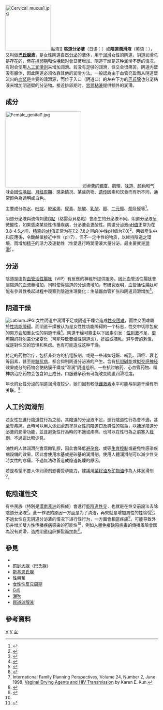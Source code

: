 {{noteTA
|1=zh-tw:水準;zh-cn:水平;
}}
{{Refimprove|time=2014-08-20T15:22:07+00:00}} 
{{medical}}
{{Otheruses|阴道分泌物|other=妇科疾病相关类似学名}}
[[File:Cervical_mucus1.jpg|150px]]黏液]]
'''陰道分泌液'''（日语：{{lang|ja|膣分泌液}}）或'''陰道潤滑液'''（英语：{{lang|en|vaginal lubrication}}），又叫做'''[[巴氏腺|巴氏腺]]液'''，是女性阴道自然[[分泌|分泌]]的液体，用于[[润滑|润滑]]女性的阴道。阴道润滑总是存在的，但在[[排卵期|排卵期]]和[[性唤起|性唤起]]时會显著增加。阴道干燥是这种润滑不足的情况，有时会使用[[人体润滑剂|人工润滑剂]]来增加润滑。若没有足够的润滑，性交会很痛苦。阴道内壁没有腺体，因此阴道必须依靠其他的润滑方法。一般認為由于血管充盈而从阴道壁流出的[[血浆|血浆]]是主要的润滑源，而位于入口（阴道口）的左右下方的[[巴氏腺|巴氏腺]]也分泌粘液来增加阴道壁的分泌物。接近排卵期时，[[宫颈粘液|宫颈粘液]]提供额外的润滑。

== 成分 ==
[[File:Female_genital1.jpg|250px]]
润滑液的[[稠度|稠度]]、肌理、[[味道|味道]]、[[颜色|颜色]]和气味会因[[性唤起|性唤起]]、[[月经周期|月经周期]]、感染情况、某些药物、[[遗传|遗传]]因素和饮食而有所不同，通常颜色為透明或白色。

主要成分為[[水|水]]、[[吡啶|吡啶]]、[[鯊烯|鮫鯊烯]]、[[尿素|尿素]]、[[醋酸|醋酸]]、[[乳酸|乳酸]]、[[醇|醇]]、[[二元醇|二元醇]]、[[酮|酮]]及[[醛|醛]]等<ref>{{cite web | url = http://archive.li/JK9pg | title = Woman Health: Female Body Fluids | accessdate = 2007-10-18 }}</ref>。

阴道分泌液與流傳刺激[[G點|G點]]（格雷芬貝格點）會產生的分泌液不同。阴道分泌液呈微酸性，如果感染某些性传播疾病，分泌液会更酸性。阴道分泌液[[pH值|pH值]]正常为在3.8-4.5之间，[[精液|精液]]的[[pH值|pH值]]正常为在7.2-7.8之间的(中性pH值为7.0)<ref>{{cite web|url=http://www.uhmc.sunysb.edu/urology/male_infertility/SEMEN_ANALYSIS.html |title=Semen analysis |access-date=2007-10-18 |archive-url=https://web.archive.org/web/20071017033415/http://www.uhmc.sunysb.edu/urology/male_infertility/SEMEN_ANALYSIS.html |archive-date=October 17, 2007 }}</ref>，两者產生中和反應後，令酸鹼值接近中性（pH7），但不一定中性的物质，以維持陰道之環境，而增加[[精子|精子]]的活力及運動性（性愛進行時潤滑液大量分泌，最主要就是[[潤滑|潤滑]]）。

== 分泌 ==
陰道是由對[[血管活性腸肽|血管活性腸肽]]（VIP）有反應的神經所提供服务。因此血管活性腸肽會讓陰道的血流量增加，同时使得陰道的分泌液增加。有研究表明，血管活性腸肽可能有參與性喚起过程中观察到陰道生理變化：生殖器血管扩张和阴道润滑增加<ref>{{cite journal | pmid = 3432128 | volume=8 | issue=5 | title=Vasoactive intestinal polypeptide (VIP) provokes vaginal lubrication in normal women | year=1987 |vauthors=Ottesen B, Pedersen B, Nielsen J, Dalgaard D, Wagner G, Fahrenkrug J | pages=797–800 | doi=10.1016/0196-9781(87)90061-1 | journal=Peptides}}</ref>。

== 阴道干燥 ==
[[File:Labium.JPG|thumb]]
女性阴道中润滑不足或阴道干燥会造成[[性交困难|性交困难]]，而性交困难屬於[[性功能障碍|性功能障碍]]。而阴道干燥被认为是女性性功能障碍的一个标志，性交中切除包皮的男方会加重女性的阴道干燥<ref>{{Cite journal |author=Gregory Boyle |date=12 September 2003 |title=Effects of male circumcision on female arousal and orgasm |journal=Journal of the New Zealand Medical Association |volume=116 |issue=1181 |url=http://journal.nzma.org.nz/journal/116-1181/595/ |accessdate=2010-01-20 |deadurl=yes |archiveurl=https://web.archive.org/web/20110805201420/http://journal.nzma.org.nz/journal/116-1181/595/ |archivedate=2011年8月5日 }}</ref>。阴道干燥可能由以下因素引发：[[性刺激|性刺激]]不足、[[更年期|更年期]]的[[荷尔蒙|荷尔蒙]]分泌变化（可能导致[[萎缩性阴道炎|萎缩性阴道炎]]）、[[妊娠|妊娠]]或[[母乳餵養|哺乳]]。避孕膏的刺激，或是對性交的恐惧和焦虑。也有可能造成这种干燥。

特定的药物治疗，包括非处方的抗组胺剂，或是一些诸如妊娠、哺乳、闭经、衰老等因素，甚至是[[糖尿病|糖尿病]]，都会抑制阴道分泌液的产生。含有[[抗胆碱能|抗胆碱能]]或[[拟交感神经|拟交感神经]]效果成分的药物会使粘膜干燥或“湿润”阴道组织。一些抗过敏药、心血管药物、精神病治疗药物会包含如上成分。口服避孕药有可能改变阴道润滑程度。

年长的女性分泌的阴道润滑液较少，她们因有較低[[雌激素|雌激素]]水平可能与阴道干燥有所关联。<ref name="sexualityandu.ca">{{cite web|title=SEXUALITY IN OLDER WOMEN AND THEIR PARTNERS:  AGE-RELATED FACTORS THAT IMPACT SEXUAL FUNCTIONING|url=http://sexualityandu.ca/health-care-professionals/sexuality-in-older-women-and-their-partners/age-related-health-changes|year=2008|publisher=sexualityandu.ca|accessdate=10 August 2010|archive-date=2012-08-12|archive-url=https://web.archive.org/web/20120812001629/http://sexualityandu.ca/health-care-professionals/sexuality-in-older-women-and-their-partners/age-related-health-changes|dead-url=yes}}</ref>

==人工的润滑剂==
{{See also|人体润滑剂}}
若女性在進行陰道性行為之前，其陰道的分泌液不足，進行陰道性行為會不適，甚至會疼痛。此時可以用[[人体润滑剂|人体润滑剂]]塗抹女性的陰道口及男性的陰莖，以補足陰道分泌液的潤滑功能，並且避免性行為時的不適或疼痛。也可以在性行為之前塞入[[栓剂|栓剂]]，不過這比較少見。

油性的人体润滑剂會腐蝕乳膠，因此會降低[[避孕套|避孕套]]、{{link-en|乳膠手套|latex glove}}或{{link-en|口腔保护膜|dental dam}}等[[生育控制|生育控制]]或避免性感染疾病設備的效果，因此會使用水基或是矽基的润滑剂。使用人體润滑剂可以減少性交時女性的疼痛，不過無法改善造成陰道乾燥的原因。

若是希望不要人体润滑剂影響受孕能力，{{link-en|美国生殖医学学会|American Society for Reproductive Medicine}}建議用[[菜籽油|菜籽油]]及[[矿物油|矿物油]]作為人体润滑剂<ref>{{cite web
| url = http://www.sart.org/uploadedFiles/ASRM_Content/News_and_Publications/Practice_Guidelines/Committee_Opinions/optimizing_natural_fertility(1).pdf
| title = Optimizing Natural Fertility | accessdate=2013-11-11 |archive-url= https://web.archive.org/web/20150924094341/http://www.sart.org/uploadedFiles/ASRM_Content/News_and_Publications/Practice_Guidelines/Committee_Opinions/optimizing_natural_fertility(1).pdf |archivedate= 2013-09-24}}</ref>。

==乾陰道性交==
{{See also|乾陰道性交}}
有些民族（特別是[[漠南非洲|漠南非洲]]的民族）會進行[[乾陰道性交|乾陰道性交]]，也就是在性交前設法去除陰道分泌液<ref name=IFPP>International Family Planning Perspectives, Volume 24, Number 2, June 1998, [http://www.guttmacher.org/pubs/journals/2409398.html Vaginal Drying Agents and HIV Transmission] {{Wayback|url=http://www.guttmacher.org/pubs/journals/2409398.html |date=20160304054259 }} by Karen E. Kun.</ref>。此一作法的原因一方面是为了清洁，再來就是增加男性的性愉悅<ref>{{cite journal|jstor=3775349|title=Local Voices: What Some Harare Men Say about Preparation for Sex|first1=Sunanda|last1=Ray|first2=Nyasha|last2=Gumbo|first3=Michael|last3=Mbizvo|date=28 May 1996|publisher=|journal=Reproductive Health Matters|volume=4|issue=7|pages=34–45}}</ref>。不過女性在无阴道分泌液的情况下进行性行为，一方面會相當疼痛<ref name="cirp.org">{{cite web|url=http://www.cirp.org/library/disease/HIV/baleta1/|title=Concern voiced over "dry sex" practices in South Africa|website=www.cirp.org|accessdate=2018-10-03|archive-date=2013-07-14|archive-url=https://www.webcitation.org/6I6Y2nycl?url=http://www.cirp.org/library/disease/HIV/baleta1/|dead-url=yes}}</ref>，可能导致外伤并增加雙方[[性传播疾病|性传播疾病]]感染的可能性<ref name="cirp.org"/>，例如[[人類免疫缺陷病毒|人類免疫缺陷病毒]]的傳播風險會因為沒有潤滑，造成阴道组织撕裂而加劇<ref>{{cite web|url=http://www.salon.com/1999/12/10/drysex/|title="Dry sex" worsens AIDS numbers in southern Africa|date=1999-10-10|publisher=|accessdate=2018-10-03|archive-date=2018-07-09|archive-url=https://web.archive.org/web/20180709163532/https://www.salon.com/1999/12/10/drysex/|dead-url=no}}</ref>。

==參見==
{{commonscat|Vaginal lubrication}}
*{{le|陰道前穹性感帶|AFE zone}}
*[[前庭大腺|前庭大腺]]（巴氏腺）
*[[斯基恩氏腺|斯基恩氏腺]]
*[[性興奮|性興奮]]
*[[女性性反应周期|女性性反应周期]]
*[[G点|G点]]
*[[潮吹|潮吹]]
*[[尿道球腺液|尿道球腺液]]

== 參考資料 ==
<div class="references-small">
<references />
</div>

{{性}}

[[Category:婦科學|V]]
[[Category:体液|V]]
[[Category:性兴奋|女]]